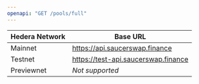 ```yaml
---
openapi: "GET /pools/full"
---
```

| Hedera Network | Base URL                              |
| -------------- | --------------------------------------|
| Mainnet        | https://api.saucerswap.finance        |
| Testnet        | https://test-api.saucerswap.finance   |
| Previewnet     | *Not supported*                       |